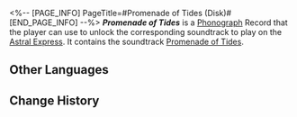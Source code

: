 <%-- [PAGE_INFO]
PageTitle=#Promenade of Tides (Disk)#
[END_PAGE_INFO] --%>
{{Item Infobox
|title       = ''Promenade of Tides''
|id          = 210375
|image       = Item Promenade of Tides (Disk).png{{subst:void|<!--$UPLOAD:<<SpriteOutput/ItemFigures/210001.png>-<Item Promenade of Tides (Disk).png>-<Item Icons>>-->}}
|type        = Disk
|invCategory = Valuables
|rarity      = 3
|effect      = 
|description = A record that can be played on the Express' phonograph. It might be a chance acquisition or a gift from someone else. All sorts of memories surge up when the music plays &mdash; the smiles, encounters, touches, and the excitement of battle. Maybe that is why people still collect records even as society rapidly advances.<br />The current record contains the track "Promenade of Tides."
}}
{{Description|''Stroll with the waves, dance with the tides, and show no disrespect to this heavenly palace, for it is but a handful of ocean they have splashed upon you.''}}
'''''Promenade of Tides''''' is a [[Phonograph]] Record that the player can use to unlock the corresponding soundtrack to play on the [[Astral Express]]. It contains the soundtrack [[Promenade of Tides]].

==Other Languages==
{{Other Languages
|en   = ''Promenade of Tides''
|zhs  = 《波涛舞会》
|zht  = 〈波濤舞會〉
|ja   = 『波の舞踏会』
|ko   = ≪파도의 무도회≫
|es   = Baile de las olas
|fr   = ''Promenade of Tides''
|ru   = Promenade of Tides
|th   = "Promenade of Tides"
|vi   = "Vũ Hội Sóng Lớn"
|de   = „Tanz der Wellen“
|id   = "Promenade of Tides"
|pt   = "Promenade of Tides"
}}

==Change History==
{{Change History|3.0}}